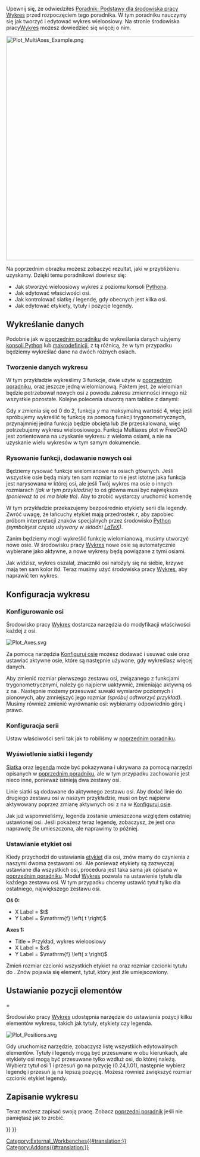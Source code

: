 <languages/>

{{TutorialInfo/pl
|Topic=środowisko pracy wykres
|Level=średniozaawansowany
|Time=dowolny
|Author=
|FCVersion= -
|Files=
}}

Upewnij się, że odwiedziłeś [[Plot_Basic_tutorial/pl|Poradnik: Podstawy dla środowiska pracy Wykres]] przed rozpoczęciem tego poradnika. W tym poradniku nauczymy się jak tworzyć i edytować wykres wieloosiowy. Na stronie środowiska  pracy[[Plot_Workbench/pl|Wykres]] możesz dowiedzieć się więcej o nim.

[[Image:Plot_MultiAxes_Example.png|600px]]
{{Caption|Przykład wykresu wieloosiowego}}

Na poprzednim obrazku możesz zobaczyć rezultat, jaki w przybliżeniu uzyskamy. Dzięki temu poradnikowi dowiesz się:
* Jak stworzyć wieloosiowy wykres z poziomu konsoli [[Python_console/pl|Pythona]].
* Jak edytować właściwości osi.
* Jak kontrolować siatkę / legendę, gdy obecnych jest kilka osi.
* Jak edytować etykiety, tytuły i pozycje legendy.

<span id="Plotting_data"></span>
==Wykreślanie danych==


Podobnie jak w [[Plot_Basic_tutorial/pl|poprzednim poradniku]] do wykreślania danych użyjemy [[Python_console/pl|konsoli Python]] lub [[Macros|makrodefinicji]], z tą różnicą, że w tym przypadku będziemy wykreślać dane na dwóch różnych osiach.

<span id="Creating_plot_data"></span>
===Tworzenie danych wykresu===

W tym przykładzie wykreślimy 3 funkcje, dwie użyte w [[Plot_Basic_tutorial/pl|poprzednim poradniku]], oraz jeszcze jedną wielomianową. Faktem jest, że wielomian będzie potrzebował nowych osi z powodu zakresu zmienności innego niż wszystkie pozostałe. Kolejne polecenia utworzą nam tablice z danymi:

{{Code|code=
import math
p = range(0,1001)
x = [2.0*xx/1000.0 for xx in p]
y = [xx**2.0 for xx in x]
t = [tt/1000.0 for tt in p]
s = [math.sin(math.pi*2.0*tt) for tt in t]
c = [math.cos(math.pi*2.0*tt) for tt in t]
}}

Gdy ''x'' zmienia się od 0 do 2, funkcja ''y'' ma maksymalną wartość 4, więc jeśli spróbujemy wykreślić tę funkcję za pomocą funkcji trygonometrycznych, przynajmniej jedna funkcja będzie obcięta lub źle przeskalowana, więc potrzebujemy wykresu wieloosiowego. Funkcja Multiaxes plot w FreeCAD jest zorientowana na uzyskanie wykresu z wieloma osiami, a nie na uzyskanie wielu wykresów w tym samym dokumencie.

<span id="Drawing_functions,_adding_new_axes"></span>
===Rysowanie funkcji, dodawanie nowych osi===

Będziemy rysować funkcje wielomianowe na osiach głównych. Jeśli wszystkie osie będą miały ten sam rozmiar to nie jest istotne jaka funkcja jest narysowana w której osi, ale jeśli Twój wykres ma osie o innych rozmiarach ''(jak w tym przykładzie)'' to oś główna musi być największa ''(ponieważ ta oś ma białe tło)''. Aby to zrobić wystarczy uruchomić komendę

{{Code|code=
try:
    from FreeCAD.Plot import Plot
except ImportError:
    from freecad.plot import Plot

Plot.plot(t,s,r"$\sin\left( 2 \pi t \right)$")
Plot.plot(t,c,r"$\cos\left( 2 \pi t \right)$")
}}

W tym przykładzie przekazujemy bezpośrednio etykiety serii dla legendy. Zwróć uwagę, że łańcuchy etykiet mają przedrostek ''r'', aby zapobiec próbom interpretacji znaków specjalnych przez środowisko [[Python/pl|Python]] ''(symbol ''r'' jest często używany w składni [http://www.latex-project.org LaTeX])''.

Zanim będziemy mogli wykreślić funkcję wielomianową, musimy utworzyć nowe osie. W środowisku pracy [[Plot_Workbench/pl|Wykres]] nowe osie są automatycznie wybierane jako aktywne, a nowe wykresy będą powiązane z tymi osiami.

{{Code|code=
Plot.addNewAxes()
Plot.plot(x,y,r"$x^2$")
}}

Jak widzisz, wykres oszalał, znaczniki osi nałożyły się na siebie, krzywe mają ten sam kolor itd. Teraz musimy użyć środowiska pracy [[Plot_Workbench/pl|Wykres]], aby naprawić ten wykres.

<span id="Configuring_plot"></span>
==Konfiguracja wykresu==

<span id="Configuring_axes"></span>
===Konfigurowanie osi===

Środowisko pracy [[Plot_Workbench/pl|Wykres]] dostarcza narzędzia do modyfikacji właściwości każdej z osi.

[[Image:Plot_Axes.svg‎]]
{{Caption|Ikonka narzędzia konfiguracji osi}}

Za pomocą narzędzia [[Plot_Axes/pl|Konfiguruj osie]] możesz dodawać i usuwać osie oraz ustawiać aktywne osie, które są następnie używane, gdy wykreślasz więcej danych.

Aby zmienić rozmiar pierwszego zestawu osi, związanego z funkcjami trygonometrycznymi, należy go najpierw uaktywnić, zmieniając aktywną oś z {{Value|1}} na {{Value|0}}. Następnie możemy przesuwać suwaki wymiarów poziomych i pionowych, aby zmniejszyć jego rozmiar ''(spróbuj odtworzyć przykład)''. Musimy również zmienić wyrównanie osi: wybieramy odpowiednio górę i prawo.

<span id="Configuring_series"></span>
===Konfiguracja serii===

Ustaw właściwości serii tak jak to robiliśmy w [[Plot_Basic_tutorial/pl|poprzednim poradniku]].

<span id="Showing_grid_and_legend"></span>
===Wyświetlenie siatki i legendy===

[[Plot_Grid/pl|Siatka]] oraz [[Plot_Legend/pl|legenda]] może być pokazywana i ukrywana za pomocą narzędzi opisanych w [[Plot_Basic_tutorial/pl|poprzednim poradniku]], ale w tym przypadku zachowanie jest nieco inne, ponieważ istnieją dwa zestawy osi.

Linie siatki są dodawane do aktywnego zestawu osi. Aby dodać linie do drugiego zestawu osi w naszym przykładzie, musi on być najpierw aktywowany poprzez zmianę aktywnych osi z {{Value|0}} na {{Value|1}} w [[Plot_Axes/pl|Konfiguruj osie]].

Jak już wspomnieliśmy, legenda zostanie umieszczona względem ostatniej ustawionej osi. Jeśli pokażesz teraz legendę, zobaczysz, że jest ona naprawdę źle umieszczona, ale naprawimy to później.

<span id="Setting_axes_labels"></span>
===Ustawianie etykiet osi===

Kiedy przychodzi do ustawiania [[Plot_Labels/pl|etykiet]] dla osi, znów mamy do czynienia z naszymi dwoma zestawami osi. Ale ponieważ etykiety są zazwyczaj ustawiane dla wszystkich osi, procedura jest taka sama jak opisana w [[Plot_Basic_tutorial/pl|poprzednim poradniku]]. Moduł [[Plot_Workbench/pl|Wykres]] pozwala na ustawienie tytułu dla każdego zestawu osi. W tym przypadku chcemy ustawić tytuł tylko dla ostatniego, największego zestawu osi.

'''Oś 0:'''
* X Label = $t$
* Y Label = $\mathrm{f} \left( t \right)$
'''Axes 1:'''
* Title = Przykład, wykres wieloosiowy
* X Label = $x$
* Y Label = $\mathrm{f} \left( x \right)$

Zmień rozmiar czcionki wszystkich etykiet na {{Value|20}} oraz rozmiar czcionki tytułu do {{Value|24}}. Znów pojawia się element, tytuł, który jest źle umiejscowiony.

<span id="Setting_elements_position"></span>
==Ustawianie pozycji elementów===

Środowisko pracy [[Plot_Workbench/pl|Wykres]] udostępnia narzędzie do ustawiania pozycji kilku elementów wykresu, takich jak tytuły, etykiety czy legenda.

[[Image:Plot_Positions.svg]]
{{Caption|Ikona edytora pozycji}}

Gdy uruchomisz narzędzie, zobaczysz listę wszystkich edytowalnych elementów. Tytuły i legendy mogą być przesuwane w obu kierunkach, ale etykiety osi mogą być przesuwane tylko wzdłuż osi, do której należą. Wybierz tytuł osi 1 i przesuń go na pozycję (0.24,1.01), następnie wybierz legendę i przesuń ją na lepszą pozycję. Możesz również zwiększyć rozmiar czcionki etykiet legendy.

<span id="Saving_plot"></span>
==Zapisanie wykresu==

Teraz możesz zapisać swoją pracę. Zobacz [[Plot_Basic_tutorial/pl|poprzedni poradnik]] jeśli nie pamiętasz jak to zrobić.


{{Plot_Tools_navi{{#translation:}}}}
{{Userdocnavi{{#translation:}}}}
[[Category:External_Workbenches{{#translation:}}]]
[[Category:Addons{{#translation:}}]]